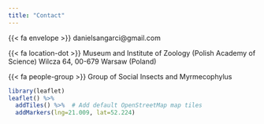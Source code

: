```yaml
---
title: "Contact"
---
```


{{< fa envelope >}} danielsangarci@gmail.com

{{< fa location-dot >}} Museum and Institute of Zoology (Polish Academy of Science) Wilcza 64, 00-679 Warsaw (Poland)

{{< fa people-group >}} Group of Social Insects and Myrmecophylus

```r
library(leaflet)
leaflet() %>%
  addTiles() %>%  # Add default OpenStreetMap map tiles
  addMarkers(lng=21.009, lat=52.224)
```

